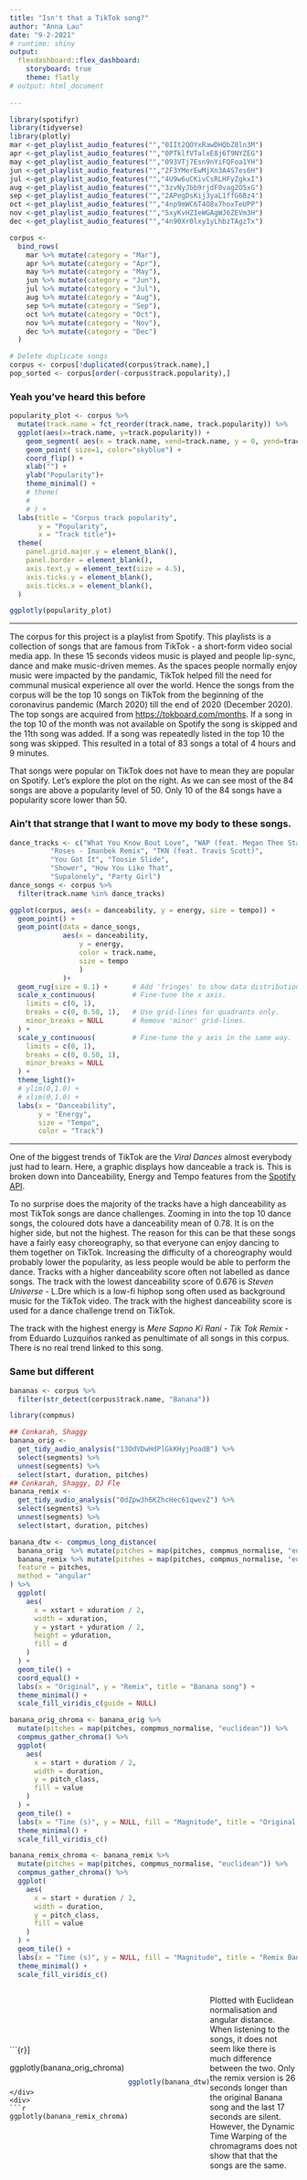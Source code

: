 ```yaml
---
title: "Isn't that a TikTok song?"
author: "Anna Lau"
date: "9-2-2021"
# runtime: shiny
output:
  flexdashboard::flex_dashboard:
    storyboard: true
    theme: flatly
# output: html_document
  
---
```

```r
library(spotifyr)
library(tidyverse)
library(plotly)
mar <-get_playlist_audio_features("","0IIt2QOYxRawDHQbZ8ln3M") 
apr <-get_playlist_audio_features("","0PTklfVTalxE8j6T9NYZEG") 
may <-get_playlist_audio_features("","093VTj7Esn9nYiFQFoa1YH") 
jun <-get_playlist_audio_features("","2F3YMerEwMjXn3A4S7es6H") 
jul <-get_playlist_audio_features("","4U9w6uCKivCsRLHFyZgkxI") 
aug <-get_playlist_audio_features("","3zvNyJbb9rjdF0vag2O5xG")
sep <-get_playlist_audio_features("","2APegDsKij3yaL1ffG6Bz4") 
oct <-get_playlist_audio_features("","4np9mWC6T4O8x7hoxTeUPP") 
nov <-get_playlist_audio_features("","5xyKvHZIeWGAgWJ6ZEVm3H") 
dec <-get_playlist_audio_features("","4n90Xr0lxy1yLhbzTAgzTx") 

corpus <- 
  bind_rows(
    mar %>% mutate(category = "Mar"),
    apr %>% mutate(category = "Apr"),
    may %>% mutate(category = "May"),
    jun %>% mutate(category = "Jun"),
    jul %>% mutate(category = "Jul"),
    aug %>% mutate(category = "Aug"),
    sep %>% mutate(category = "Sep"),
    oct %>% mutate(category = "Oct"),
    nov %>% mutate(category = "Nov"),
    dec %>% mutate(category = "Dec")
  )

# Delete duplicate songs
corpus <- corpus[!duplicated(corpus$track.name),]
pop_sorted <- corpus[order(-corpus$track.popularity),]
```



### Yeah you've heard this before

```r
popularity_plot <- corpus %>%
  mutate(track.name = fct_reorder(track.name, track.popularity)) %>%
  ggplot(aes(x=track.name, y=track.popularity)) +
    geom_segment( aes(x = track.name, xend=track.name, y = 0, yend=track.popularity)) +
    geom_point( size=1, color="skyblue") +
    coord_flip() +
    xlab("") +
    ylab("Popularity")+
    theme_minimal() +
    # theme(
    #   
    # ) + 
  labs(title = "Corpus track popularity",
       y = "Popularity",
       x = "Track title")+
  theme(
    panel.grid.major.y = element_blank(),
    panel.border = element_blank(),
    axis.text.y = element_text(size = 4.5),
    axis.ticks.y = element_blank(),
    axis.ticks.x = element_blank(),
  )

ggplotly(popularity_plot)
```

***

The corpus for this project is a playlist from Spotify. This playlists is a collection of songs that are famous from TikTok - a short-form video social media app. In these 15 seconds videos music is played and people lip-sync, dance and make music-driven memes. As the spaces people normally enjoy music were impacted by the pandamic, TikTok helped fill the need for communal musical experience all over the world. Hence the songs from the corpus will be the top 10 songs on TikTok from the beginning of the coronavirus pandemic (March 2020) till the end of 2020 (December 2020). The top songs are acquired from <https://tokboard.com/months>. If a song in the top 10 of the month was not available on Spotify the song is skipped and the 11th song was added. If a song was repeatedly listed in the top 10 the song was skipped. This resulted in a total of 83 songs a total of 4 hours and 9 minutes. 
<!-- I want to find out how different these popular TikTok songs are from one another. The genres of the songs are quite diverse. Maybe there is a factor that is a core element of becoming a suitable TikTok song. In addition, as TikTok videos have a wide variety of trends, I want to find out if the songs within a trend are the same/different. I.e. are all dance tiktok songs alike? How are alike are meme TikTok songs? etc.  -->

That songs were popular on TikTok does not have to mean they are popular on Spotify. Let's explore the plot on the right. As we can see most of the 84 songs are above a popularity level of 50. Only 10 of the 84 songs have a popularity score lower than 50. 


### Ain't that strange that I want to move my body to these songs. 
```r
dance_tracks <- c("What You Know Bout Love", "WAP (feat. Megan Thee Stallion)",
          "Roses - Imanbek Remix", "TKN (feat. Travis Scott)",
          "You Got It", "Toosie Slide",
          "Shower", "How You Like That",
          "Supalonely", "Party Girl")
dance_songs <- corpus %>%
  filter(track.name %in% dance_tracks)

ggplot(corpus, aes(x = danceability, y = energy, size = tempo)) +
  geom_point() +
  geom_point(data = dance_songs,
             aes(x = danceability,
                 y = energy,
                 color = track.name,
                 size = tempo
                 )
             )+
  geom_rug(size = 0.1) +      # Add 'fringes' to show data distribution.
  scale_x_continuous(         # Fine-tune the x axis.
    limits = c(0, 1),
    breaks = c(0, 0.50, 1),   # Use grid-lines for quadrants only.
    minor_breaks = NULL       # Remove 'minor' grid-lines.
  ) +
  scale_y_continuous(         # Fine-tune the y axis in the same way.
    limits = c(0, 1),
    breaks = c(0, 0.50, 1),
    minor_breaks = NULL
  ) +
  theme_light()+
  # ylim(0,1.0) +
  # xlim(0,1.0) + 
  labs(x = "Danceability",
       y = "Energy",
       size = "Tempo",
       color = "Track")
```

***
One of the biggest trends of TikTok are the *Viral Dances* almost everybody just had to learn. Here, a graphic displays how danceable a track is. This is broken down into Danceability, Energy and Tempo features from the [Spotify API](https://developer.spotify.com).

To no surprise does the majority of the tracks have a high danceability as most TikTok songs are dance challenges. Zooming in into the top 10 dance songs, the coloured dots have a danceability mean of 0.78. It is on the higher side, but not the highest. The reason for this can be that these songs have a fairly easy choreography, so that everyone can enjoy dancing to them together on TikTok. Increasing the difficulty of a choreography would probably lower the popularity, as less people would be able to perform the dance. Tracks with a higher danceability score often not labelled as dance songs. The track with the lowest danceability score of 0.676 is *Steven Universe* - L.Dre which is a low-fi hiphop song often used as background music for the TikTok video. The track with the highest danceability score is used for a dance challenge trend on TikTok. 

The track with the highest energy is *Mere Sapno Ki Rani - Tik Tok Remix* - from Eduardo Luzquiños ranked as penultimate of all songs in this corpus. There is no real trend linked to this song. 

### Same but different 

```r
bananas <- corpus %>% 
  filter(str_detect(corpus$track.name, "Banana"))

library(compmus)

## Conkarah, Shaggy
banana_orig <-
  get_tidy_audio_analysis("13OdVDwHdPlGkKHyjPoadB") %>%
  select(segments) %>%
  unnest(segments) %>%
  select(start, duration, pitches)
## Conkarah, Shaggy, DJ Fle
banana_remix <-
  get_tidy_audio_analysis("0dZpw3h6KZhcHec61qwevZ") %>%
  select(segments) %>%
  unnest(segments) %>%
  select(start, duration, pitches)

banana_dtw <- compmus_long_distance(
  banana_orig  %>% mutate(pitches = map(pitches, compmus_normalise, "euclidean")),
  banana_remix %>% mutate(pitches = map(pitches, compmus_normalise, "euclidean")),
  feature = pitches,
  method = "angular"
) %>%
  ggplot(
    aes(
      x = xstart + xduration / 2,
      width = xduration,
      y = ystart + yduration / 2,
      height = yduration,
      fill = d
    )
  ) +
  geom_tile() +
  coord_equal() +
  labs(x = "Original", y = "Remix", title = "Banana song") +
  theme_minimal() +
  scale_fill_viridis_c(guide = NULL)

banana_orig_chroma <- banana_orig %>%
  mutate(pitches = map(pitches, compmus_normalise, "euclidean")) %>%
  compmus_gather_chroma() %>% 
  ggplot(
    aes(
      x = start + duration / 2,
      width = duration,
      y = pitch_class,
      fill = value
    )
  ) +
  geom_tile() +
  labs(x = "Time (s)", y = NULL, fill = "Magnitude", title = "Original Banana song") +
  theme_minimal() +
  scale_fill_viridis_c()

banana_remix_chroma <- banana_remix %>%
  mutate(pitches = map(pitches, compmus_normalise, "euclidean")) %>%
  compmus_gather_chroma() %>% 
  ggplot(
    aes(
      x = start + duration / 2,
      width = duration,
      y = pitch_class,
      fill = value
    )
  ) +
  geom_tile() +
  labs(x = "Time (s)", y = NULL, fill = "Magnitude", title = "Remix Banana song") +
  theme_minimal() +
  scale_fill_viridis_c()
```


<div style='display:flex; flex-direction:row; justify-content:space-evenly; align-items:center;'>
<div>
<div style='display:flex; flex-direction:column; justify-content:space-evenly; align-items:center;'>
<div>
```{r}]

ggplotly(banana_orig_chroma)
```

</div>
<div>
```r
ggplotly(banana_remix_chroma)
```
</div>
</div>
</div>

<div>
```r
ggplotly(banana_dtw)
```

</div>

<div style="width = 120px">
Plotted with Euclidean normalisation and angular distance. When listening to the songs, it does not seem like there is much difference between the two. Only the remix version is 26 seconds longer than the original Banana song and the last 17 seconds are silent. However, the Dynamic Time Warping of the chromagrams does not show that that the songs are the same.
</div>


